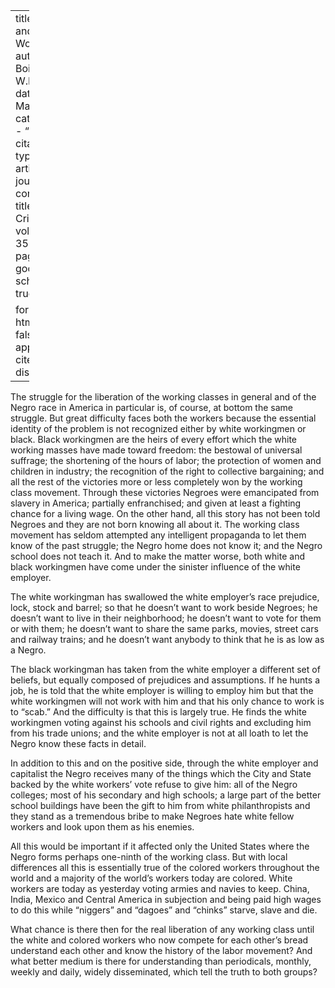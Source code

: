 
---
title: 'Black and White Workers'
author: Du Bois, W.E.B.
date: Mar. 1928
categories: 
  - ""
citation: 
  type: article-journal
  container-title: The Crisis
  volume: 35
  issue: 3
  page: 98
google-scholar: true

format:
  html:
    toc: false
    appendix-cite-as: display
---


The struggle for the liberation of the working classes in general and of the Negro race in America in particular is, of course, at bottom the same struggle. But great difficulty faces both the workers because the essential identity of the problem is not recognized either by white workingmen or black. Black workingmen are the heirs of every effort which the white working masses have made toward freedom: the bestowal of universal suffrage; the shortening of the hours of labor; the protection of women and children in industry; the recognition of the right to collective bargaining; and all the rest of the victories more or less completely won by the working class movement. Through these victories Negroes were emancipated from slavery in America; partially enfranchised; and given at least a fighting chance for a living wage. On the other hand, all this story has not been told Negroes and they are not born knowing all about it. The working class movement has seldom attempted any intelligent propaganda to let them know of the past struggle; the Negro home does not know it; and the Negro school does not teach it. And to make the matter worse, both white and black workingmen have come under the sinister influence of the white employer.

The white workingman has swallowed the white employer's race prejudice, lock, stock and barrel; so that he doesn't want to work beside Negroes; he doesn't want to live in their neighborhood; he doesn't want to vote for them or with them; he doesn't want to share the same parks, movies, street cars and railway trains; and he doesn't want anybody to think that he is as low as a Negro.

The black workingman has taken from the white employer a different set of beliefs, but equally composed of prejudices and assumptions. If he hunts a job, he is told that the white employer is willing to employ him but that the white workingmen will not work with him and that his only chance to work is to "scab." And the difficulty is that this is largely true. He finds the white workingmen voting against his schools and civil rights and excluding him from his trade unions; and the white employer is not at all loath to let the Negro know these facts in detail.

In addition to this and on the positive side, through the white employer and capitalist the Negro receives many of the things which the City and State backed by the white workers' vote refuse to give him: all of the Negro colleges; most of his secondary and high schools; a large part of the better school buildings have been the gift to him from white philanthropists and they stand as a tremendous bribe to make Negroes hate white fellow workers and look upon them as his enemies.

All this would be important if it affected only the United States where the Negro forms perhaps one-ninth of the working class. But with local differences all this is essentially true of the colored workers throughout the world and a majority of the world's workers today are colored. White workers are today as yesterday voting armies and navies to keep. China, India, Mexico and Central America in subjection and being paid high wages to do this while "niggers" and "dagoes" and "chinks" starve, slave and die.

What chance is there then for the real liberation of any working class until the white and colored workers who now compete for each other's bread understand each other and know the history of the labor movement? And what better medium is there for understanding than periodicals, monthly, weekly and daily, widely disseminated, which tell the truth to both groups?

